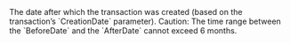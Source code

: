 <ResponseField name="AfterDate" type="Unix timestamp" >    
The date after which the transaction was created (based on the transaction’s `CreationDate` parameter).  
Caution: The time range between the `BeforeDate` and the `AfterDate` cannot exceed 6 months. 
</ResponseField>